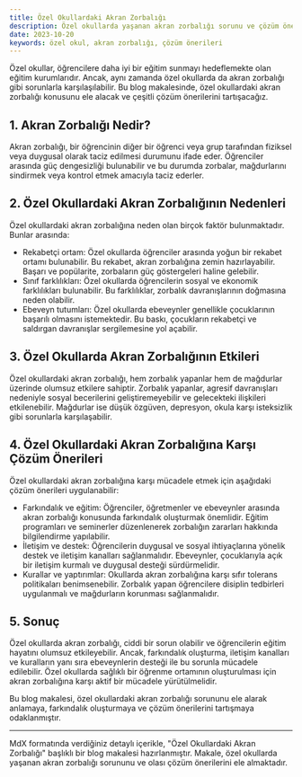 ```yaml
---
title: Özel Okullardaki Akran Zorbalığı
description: Özel okullarda yaşanan akran zorbalığı sorunu ve çözüm önerileri
date: 2023-10-20
keywords: özel okul, akran zorbalığı, çözüm önerileri
---
```

Özel okullar, öğrencilere daha iyi bir eğitim sunmayı hedeflemekte olan eğitim kurumlarıdır. Ancak, aynı zamanda özel okullarda da akran zorbalığı gibi sorunlarla karşılaşılabilir. Bu blog makalesinde, özel okullardaki akran zorbalığı konusunu ele alacak ve çeşitli çözüm önerilerini tartışacağız.

## 1. Akran Zorbalığı Nedir?

Akran zorbalığı, bir öğrencinin diğer bir öğrenci veya grup tarafından fiziksel veya duygusal olarak taciz edilmesi durumunu ifade eder. Öğrenciler arasında güç dengesizliği bulunabilir ve bu durumda zorbalar, mağdurlarını sindirmek veya kontrol etmek amacıyla taciz ederler.

## 2. Özel Okullardaki Akran Zorbalığının Nedenleri

Özel okullardaki akran zorbalığına neden olan birçok faktör bulunmaktadır. Bunlar arasında:

- Rekabetçi ortam: Özel okullarda öğrenciler arasında yoğun bir rekabet ortamı bulunabilir. Bu rekabet, akran zorbalığına zemin hazırlayabilir. Başarı ve popülarite, zorbaların güç göstergeleri haline gelebilir.
- Sınıf farklılıkları: Özel okullarda öğrencilerin sosyal ve ekonomik farklılıkları bulunabilir. Bu farklılıklar, zorbalık davranışlarının doğmasına neden olabilir.
- Ebeveyn tutumları: Özel okullarda ebeveynler genellikle çocuklarının başarılı olmasını istemektedir. Bu baskı, çocukların rekabetçi ve saldırgan davranışlar sergilemesine yol açabilir.

## 3. Özel Okullarda Akran Zorbalığının Etkileri

Özel okullardaki akran zorbalığı, hem zorbalık yapanlar hem de mağdurlar üzerinde olumsuz etkilere sahiptir. Zorbalık yapanlar, agresif davranışları nedeniyle sosyal becerilerini geliştiremeyebilir ve gelecekteki ilişkileri etkilenebilir. Mağdurlar ise düşük özgüven, depresyon, okula karşı isteksizlik gibi sorunlarla karşılaşabilir.

## 4. Özel Okullardaki Akran Zorbalığına Karşı Çözüm Önerileri

Özel okullardaki akran zorbalığına karşı mücadele etmek için aşağıdaki çözüm önerileri uygulanabilir:

- Farkındalık ve eğitim: Öğrenciler, öğretmenler ve ebeveynler arasında akran zorbalığı konusunda farkındalık oluşturmak önemlidir. Eğitim programları ve seminerler düzenlenerek zorbalığın zararları hakkında bilgilendirme yapılabilir.
- İletişim ve destek: Öğrencilerin duygusal ve sosyal ihtiyaçlarına yönelik destek ve iletişim kanalları sağlanmalıdır. Ebeveynler, çocuklarıyla açık bir iletişim kurmalı ve duygusal desteği sürdürmelidir.
- Kurallar ve yaptırımlar: Okullarda akran zorbalığına karşı sıfır tolerans politikaları benimsenebilir. Zorbalık yapan öğrencilere disiplin tedbirleri uygulanmalı ve mağdurların korunması sağlanmalıdır.

## 5. Sonuç

Özel okullarda akran zorbalığı, ciddi bir sorun olabilir ve öğrencilerin eğitim hayatını olumsuz etkileyebilir. Ancak, farkındalık oluşturma, iletişim kanalları ve kuralların yanı sıra ebeveynlerin desteği ile bu sorunla mücadele edilebilir. Özel okullarda sağlıklı bir öğrenme ortamının oluşturulması için akran zorbalığına karşı aktif bir mücadele yürütülmelidir.

Bu blog makalesi, özel okullardaki akran zorbalığı sorununu ele alarak anlamaya, farkındalık oluşturmaya ve çözüm önerilerini tartışmaya odaklanmıştır.

---

MdX formatında verdiğiniz detaylı içerikle, "Özel Okullardaki Akran Zorbalığı" başlıklı bir blog makalesi hazırlanmıştır. Makale, özel okullarda yaşanan akran zorbalığı sorununu ve olası çözüm önerilerini ele almaktadır.